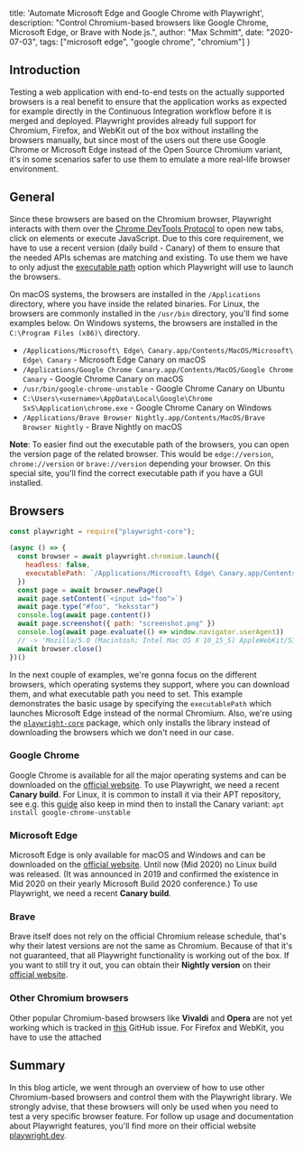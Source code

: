   title: 'Automate Microsoft Edge and Google Chrome with Playwright',
  description: "Control Chromium-based browsers like Google Chrome, Microsoft Edge, or Brave with Node.js.",
  author: "Max Schmitt",
  date: "2020-07-03",
  tags: ["microsoft edge", "google chrome", "chromium"]
}

## Introduction

Testing a web application with end-to-end tests on the actually supported browsers is a real benefit to ensure that the application works as expected for example directly in the Continuous Integration workflow before it is merged and deployed. Playwright provides already full support for Chromium, Firefox, and WebKit out of the box without installing the browsers manually, but since most of the users out there use Google Chrome or Microsoft Edge instead of the Open Source Chromium variant, it's in some scenarios safer to use them to emulate a more real-life browser environment.

## General

Since these browsers are based on the Chromium browser, Playwright interacts with them over the [Chrome DevTools Protocol](https://chromedevtools.github.io/devtools-protocol/) to open new tabs, click on elements or execute JavaScript. Due to this core requirement, we have to use a recent version (daily build - Canary) of them to ensure that the needed APIs schemas are matching and existing. To use them we have to only adjust the [executable path](https://playwright.dev/#version=v1.1.1&path=docs%2Fapi.md&q=browsertypelaunchoptions--options-executablepath) option which Playwright will use to launch the browsers.

On macOS systems, the browsers are installed in the `/Applications` directory, where you have inside the related binaries. For Linux, the browsers are commonly installed in the `/usr/bin` directory, you'll find some examples below. On Windows systems, the browsers are installed in the `C:\Program Files (x86)\` directory.

- `/Applications/Microsoft\ Edge\ Canary.app/Contents/MacOS/Microsoft\ Edge\ Canary` - Microsoft Edge Canary on macOS
- `/Applications/Google Chrome Canary.app/Contents/MacOS/Google Chrome Canary` - Google Chrome Canary on macOS
- `/usr/bin/google-chrome-unstable` - Google Chrome Canary on Ubuntu
- `C:\Users\<username>\AppData\Local\Google\Chrome SxS\Application\chrome.exe` - Google Chrome Canary on Windows
- `/Applications/Brave Browser Nightly.app/Contents/MacOS/Brave Browser Nightly` - Brave Nightly on macOS

**Note**: To easier find out the executable path of the browsers, you can open the version page of the related browser. This would be `edge://version`, `chrome://version` or `brave://version` depending your browser. On this special site, you'll find the correct executable path if you have a GUI installed.

## Browsers

```js
const playwright = require("playwright-core");

(async () => {
  const browser = await playwright.chromium.launch({
    headless: false,
    executablePath: `/Applications/Microsoft\ Edge\ Canary.app/Contents/MacOS/Microsoft\ Edge\ Canary`
  })
  const page = await browser.newPage()
  await page.setContent(`<input id="foo">`)
  await page.type("#foo", "keksstar")
  console.log(await page.content())
  await page.screenshot({ path: "screenshot.png" })
  console.log(await page.evaluate(() => window.navigator.userAgent))
  // -> 'Mozilla/5.0 (Macintosh; Intel Mac OS X 10_15_5) AppleWebKit/537.36 (KHTML, like Gecko) Chrome/85.0.4183.0 Safari/537.36 Edg/85.0.563.0'
  await browser.close()
})()
```

In the next couple of examples, we're gonna focus on the different browsers, which operating systems they support, where you can download them, and what executable path you need to set. This example demonstrates the basic usage by specifying the `executablePath` which launches Microsoft Edge instead of the normal Chromium. Also, we're using the [`playwright-core`](https://www.npmjs.com/package/playwright-core) package, which only installs the library instead of downloading the browsers which we don't need in our case.

### Google Chrome

Google Chrome is available for all the major operating systems and can be downloaded on the [official website](https://www.google.com/chrome/canary/). To use Playwright, we need a recent **Canary build**. For Linux, it is common to install it via their APT repository, see e.g. this [guide](https://askubuntu.com/a/510186) also keep in mind then to install the Canary variant: `apt install google-chrome-unstable`

### Microsoft Edge

Microsoft Edge is only available for macOS and Windows and can be downloaded on the [official website](https://www.microsoftedgeinsider.com/download/canary/). Until now (Mid 2020) no Linux build was released. (It was announced in 2019 and confirmed the existence in Mid 2020 on their yearly Microsoft Build 2020 conference.) To use Playwright, we need a recent **Canary build**.

### Brave

Brave itself does not rely on the official Chromium release schedule, that's why their latest versions are not the same as Chromium. Because of that it's not guaranteed, that all Playwright functionality is working out of the box. If you want to still try it out, you can obtain their **Nightly version** on their [official website](https://brave.com/de/download-nightly/).

### Other Chromium browsers

Other popular Chromium-based browsers like **Vivaldi** and **Opera** are not yet working which is tracked in [this](https://github.com/microsoft/playwright/issues/647#issuecomment-652664342) GitHub issue. For Firefox and WebKit, you have to use the attached

## Summary

In this blog article, we went through an overview of how to use other Chromium-based browsers and control them with the Playwright library. We strongly advise, that these browsers will only be used when you need to test a very specific browser feature. For follow up usage and documentation about Playwright features, you'll find more on their official website [playwright.dev](https://playwright.dev).
